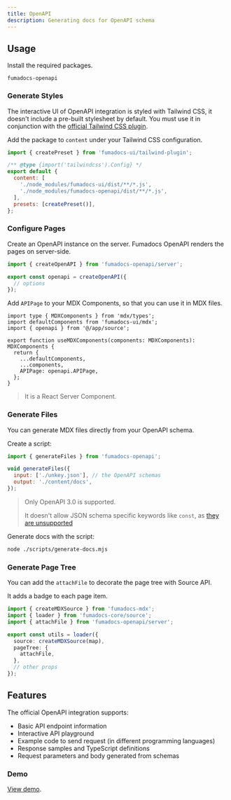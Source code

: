 ```yaml
---
title: OpenAPI
description: Generating docs for OpenAPI schema
---
```


## Usage

Install the required packages.

```package-install
fumadocs-openapi
```

### Generate Styles

The interactive UI of OpenAPI integration is styled with Tailwind CSS, it doesn't include a pre-built stylesheet by default.
You must use it in conjunction with the [official Tailwind CSS plugin](/docs/ui/theme#docsui-plugin).

Add the package to `content` under your Tailwind CSS configuration.

```js title="tailwind.config.js"
import { createPreset } from 'fumadocs-ui/tailwind-plugin';

/** @type {import('tailwindcss').Config} */
export default {
  content: [
    './node_modules/fumadocs-ui/dist/**/*.js',
    './node_modules/fumadocs-openapi/dist/**/*.js',
  ],
  presets: [createPreset()],
};
```

### Configure Pages

Create an OpenAPI instance on the server. Fumadocs OpenAPI renders the pages on server-side.

```ts title="source.ts"
import { createOpenAPI } from 'fumadocs-openapi/server';

export const openapi = createOpenAPI({
  // options
});
```

Add `APIPage` to your MDX Components, so that you can use it in MDX files.

```tsx title="mdx-components.tsx"
import type { MDXComponents } from 'mdx/types';
import defaultComponents from 'fumadocs-ui/mdx';
import { openapi } from '@/app/source';

export function useMDXComponents(components: MDXComponents): MDXComponents {
  return {
    ...defaultComponents,
    ...components,
    APIPage: openapi.APIPage,
  };
}
```

> It is a React Server Component.

### Generate Files

You can generate MDX files directly from your OpenAPI schema.

Create a script:

```js title="scripts/generate-docs.mjs"
import { generateFiles } from 'fumadocs-openapi';

void generateFiles({
  input: ['./unkey.json'], // the OpenAPI schemas
  output: './content/docs',
});
```

> Only OpenAPI 3.0 is supported.
>
> It doesn't allow JSON schema specific keywords like `const`, as [they are unsupported](https://swagger.io/docs/specification/data-models/keywords)

Generate docs with the script:

```bash
node ./scripts/generate-docs.mjs
```

### Generate Page Tree

You can add the `attachFile` to decorate the page tree with Source API.

It adds a badge to each page item.

```ts title="source.ts"
import { createMDXSource } from 'fumadocs-mdx';
import { loader } from 'fumadocs-core/source';
import { attachFile } from 'fumadocs-openapi/server';

export const utils = loader({
  source: createMDXSource(map),
  pageTree: {
    attachFile,
  },
  // other props
});
```

## Features

The official OpenAPI integration supports:

- Basic API endpoint information
- Interactive API playground
- Example code to send request (in different programming languages)
- Response samples and TypeScript definitions
- Request parameters and body generated from schemas

### Demo

[View demo](/docs/ui/museum).

